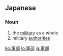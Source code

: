 ==Japanese==
{{ja-kanjitab|ぐん|ぶ|yomi=o}}

===Noun===
{{ja-noun|ぐんぶ}}

# the [[military]] as a whole
# military [[authorities]]

[[ko:軍部]]
[[lo:軍部]]
[[ja:軍部]]